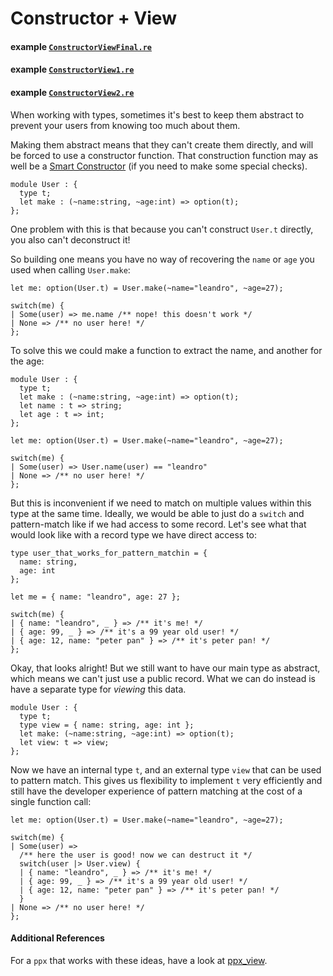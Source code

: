 # Constructor + View

#### example [`ConstructorViewFinal.re`](./constructor-view/ConstructorViewFinal.re)

#### example [`ConstructorView1.re`](./constructor-view/ConstructorView1.re)

#### example [`ConstructorView2.re`](./constructor-view/ConstructorView2.re)

When working with types, sometimes it's best to keep them abstract to prevent
your users from knowing too much about them.

Making them abstract means that they can't create them directly, and will be
forced to use a constructor function. That construction function may as well be
a [Smart Constructor](smart-constructors.md) (if you need to make some special
checks).

```re prelude
module User : {
  type t;
  let make : (~name:string, ~age:int) => option(t);
};
```

One problem with this is that because you can't construct `User.t` directly, you
also can't deconstruct it!

So building one means you have no way of recovering the `name` or `age` you used
when calling `User.make`:

```re prelude
let me: option(User.t) = User.make(~name="leandro", ~age=27);

switch(me) {
| Some(user) => me.name /** nope! this doesn't work */
| None => /** no user here! */
};
```

To solve this we could make a function to extract the name, and another for the
age:

```re prelude
module User : {
  type t;
  let make : (~name:string, ~age:int) => option(t);
  let name : t => string;
  let age : t => int;
};

let me: option(User.t) = User.make(~name="leandro", ~age=27);

switch(me) {
| Some(user) => User.name(user) == "leandro"
| None => /** no user here! */
};
```

But this is inconvenient if we need to match on multiple values within this type
at the same time. Ideally, we would be able to just do a `switch` and
pattern-match like if we had access to some record. Let's see what that would
look like with a record type we have direct access to:

```re prelude
type user_that_works_for_pattern_matchin = {
  name: string,
  age: int
};

let me = { name: "leandro", age: 27 };

switch(me) {
| { name: "leandro", _ } => /** it's me! */
| { age: 99, _ } => /** it's a 99 year old user! */
| { age: 12, name: "peter pan" } => /** it's peter pan! */
};
```

Okay, that looks alright! But we still want to have our main type as abstract,
which means we can't just use a public record. What we can do instead is have a
separate type for _viewing_ this data.

```re prelude
module User : {
  type t;
  type view = { name: string, age: int };
  let make: (~name:string, ~age:int) => option(t);
  let view: t => view;
};
```

Now we have an internal type `t`, and an external type `view` that can be used to
pattern match. This gives us flexibility to implement `t` very efficiently and
still have the developer experience of pattern matching at the cost of a single
function call:

```re prelude
let me: option(User.t) = User.make(~name="leandro", ~age=27);

switch(me) {
| Some(user) =>
  /** here the user is good! now we can destruct it */
  switch(user |> User.view) {
  | { name: "leandro", _ } => /** it's me! */
  | { age: 99, _ } => /** it's a 99 year old user! */
  | { age: 12, name: "peter pan" } => /** it's peter pan! */
  }
| None => /** no user here! */
};
```

#### Additional References

For a `ppx` that works with these ideas, have a look at
[ppx_view](https://github.com/ocaml-ppx/ppx_view).
